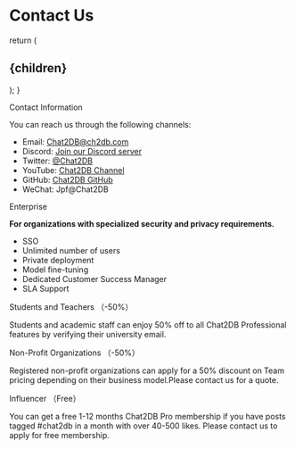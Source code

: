 
# Contact Us

 
 
  return (
    <h2 id={id}>{children}</h2>
  );
}

<CustomHeading id='contact-us'>Contact Information</CustomHeading>

You can reach us through the following channels:

- Email: Chat2DB@ch2db.com
- Discord: [Join our Discord server](https://discord.gg/JDkwB6JS8A)
- Twitter: [@Chat2DB](https://x.com/Chat2DB_AI)
- YouTube: [Chat2DB Channel](https://www.youtube.com/@chat2db.tutorial)
- GitHub: [Chat2DB GitHub](https://github.com/codePhiliaX/chat2db)
- WeChat: Jpf@Chat2DB



 
<CustomHeading id="enterprise">Enterprise</CustomHeading>

**For organizations with specialized security and privacy requirements.**
- SSO
- Unlimited number of users
- Private deployment
- Model fine-tuning
- Dedicated Customer Success Manager
- SLA Support

<CustomHeading id="education">Students and Teachers （-50%）</CustomHeading>

Students and academic staff can enjoy 50% off to all Chat2DB Professional features by verifying their university email.

<CustomHeading id="nonprofit">Non-Profit Organizations （-50%）</CustomHeading>

Registered non-profit organizations can apply for a 50% discount on Team pricing depending on their business model.Please contact us for a quote.

<CustomHeading id="influencer">Influencer （Free）</CustomHeading>

You can get a free 1-12 months Chat2DB Pro membership if you have posts tagged #chat2db in a month with over 40-500 likes. Please contact us to apply for free membership.
